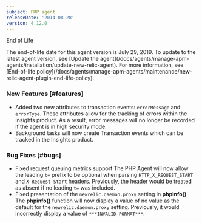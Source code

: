 ```yaml
---
subject: PHP agent
releaseDate: '2014-08-28'
version: 4.12.0
---
```


End of Life

<Callout variant="important">
  The end-of-life date for this agent version is July 29, 2019. To update to the latest agent version, see [Update the agent](/docs/agents/manage-apm-agents/installation/update-new-relic-agent). For more information, see [End-of-life policy](/docs/agents/manage-apm-agents/maintenance/new-relic-agent-plugin-end-life-policy).
</Callout>

### New Features [#features]

* Added two new attributes to transaction events: `errorMessage` and `errorType`. These attributes allow for the tracking of errors within the Insights product. As a result, error messages will no longer be recorded if the agent is in high security mode.
* Background tasks will now create Transaction events which can be tracked in the Insights product.

### Bug Fixes [#bugs]

* Fixed request queuing metrics support
  The PHP Agent will now allow the leading `t=` prefix to be optional when parsing `HTTP_X_REQUEST_START` and `X-Request-Start` headers. Previously, the header would be treated as absent if no leading `t=` was included.
* Fixed presentation of the `newrelic.daemon.proxy` setting in **phpinfo()**
  The **phpinfo()** function will now display a value of no value as the default for the `newrelic.daemon.proxy` setting. Previously, it would incorrectly display a value of `***INVALID FORMAT***`.
